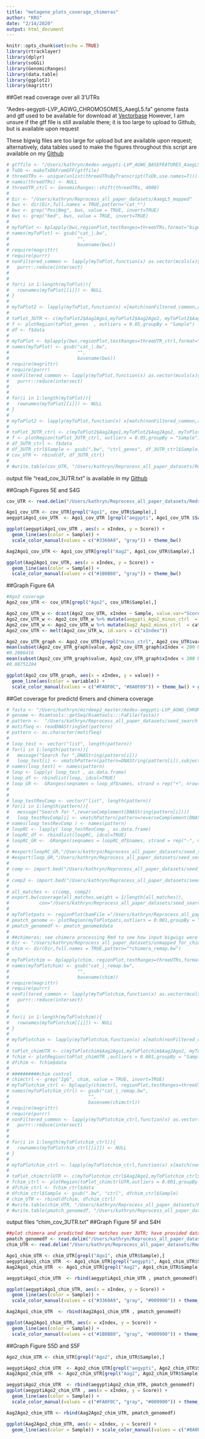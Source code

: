 ```yaml
---
title: "metagene_plots_coverage_chimeras"
author: "KRG"
date: "2/14/2020"
output: html_document
---
```


```r
knitr::opts_chunk$set(echo = TRUE)
library(rtracklayer)
library(dplyr)
library(soGGi)
library(GenomicRanges)
library(data.table)
library(ggplot2)
library(magrittr)
```

##Get read coverage over all 3'UTRs

"Aedes-aegypti-LVP_AGWG_CHROMOSOMES_AaegL5.fa" genome fasta and gtf used to be available for download at [Vectorbase](https://vectorbase.org/vectorbase/app/downloads/)
However, I am unsure if the gtf file is still available there; it is too large to upload to Github, but is available upon request

These bigwig files are too large for upload but are available upon request; alternatively, data tables used to make the figures throughout this script are available on my [Github](https://github.com/kathrynrozengagnon/AgoCLIP_2020)
```r
# gtffile <- "/Users/kathryn/Aedes-aegypti-LVP_AGWG_BASEFEATURES_AaegL5.2.gtf"
# TxDb <- makeTxDbFromGFF(gtffile)
# threeUTRs <- unique(unlist(threeUTRsByTranscript(TxDb,use.names=T)))
# names(threeUTRs) <- NULL
# threeUTR_ctrl <- GenomicRanges::shift(threeUTRs, 4000)
#
# Dir <- "/Users/kathryn/Reprocess_all_paper_datasets/AaegL5_mapped"
# bws <- dir(Dir,full.names = TRUE,pattern="cat_*")
# bws <- grep("Pos|Neg", bws, value = TRUE, invert=TRUE)
# bws <- grep("bed", bws, value = TRUE, invert=TRUE)
# 
# myToPlot <- bplapply(bws,regionPlot,testRanges=threeUTRs,format="bigwig", style = "percentOfRegion")
# names(myToPlot) <- gsub("cat_|.bw",
#                         "",
#                         basename(bws))
# require(magrittr)
# require(purrr)
# nonFiltered_common <- lapply(myToPlot,function(x) as.vector(mcols(x)$giID)) %>% 
#   purrr::reduce(intersect)
# 
# 
# for(i in 1:length(myToPlot)){
#   rownames(myToPlot[[i]]) <- NULL
# }
# 
# myToPlot2 <- lapply(myToPlot,function(x) x[match(nonFiltered_common,as.vector(mcols(x)$giID))]) 
# 
# toPlot_3UTR <- c(myToPlot2$Aag2Ago1,myToPlot2$Aag2Ago2, myToPlot2$Aag2rIgG, myToPlot2$Aag2mIgG, myToPlot2$aegyptiAgo1,myToPlot2$aegyptiAgo2, myToPlot2$aegyptirIgG, myToPlot2$aegyptimIgG)
# f <- plotRegion(toPlot_genes  , outliers = 0.05,groupBy = "Sample")
# df <- f$data
# 
# myToPlot <- bplapply(bws,regionPlot,testRanges=threeUTR_ctrl,format="bigwig", style = "percentOfRegion")
# names(myToPlot) <- gsub("cat_|.bw",
#                         "",
#                         basename(bws))
# require(magrittr)
# require(purrr)
# nonFiltered_common <- lapply(myToPlot,function(x) as.vector(mcols(x)$giID)) %>% 
#   purrr::reduce(intersect)
# 
# 
# for(i in 1:length(myToPlot)){
#   rownames(myToPlot[[i]]) <- NULL
# }
# 
# myToPlot2 <- lapply(myToPlot,function(x) x[match(nonFiltered_common,as.vector(mcols(x)$giID))]) 
# 
# toPlot_3UTR_ctrl <- c(myToPlot2$Aag2Ago1,myToPlot2$Aag2Ago2, myToPlot2$Aag2rIgG, myToPlot2$Aag2mIgG, myToPlot2$aegyptiAgo1,myToPlot2$aegyptiAgo2, myToPlot2$aegyptirIgG, myToPlot2$aegyptimIgG)
# f <- plotRegion(toPlot_3UTR_ctrl, outliers = 0.05,groupBy = "Sample")
# df_3UTR_ctrl <- f$data
# df_3UTR_ctrl$Sample <- gsub(".bw", "ctrl_genes", df_3UTR_ctrl$Sample)
# cov_UTR <- rbind(df, df_3UTR_ctrl)
# 
# #write.table(cov_UTR, "/Users/kathryn/Reprocess_all_paper_datasets/Rmds_to_upload/To_upload/read_cov_3UTR.txt", col.names = TRUE, row.names = FALSE, sep = "\t", quote = FALSE)
```
output file "read_cov_3UTR.txt" is available in my [Github](https://github.com/kathrynrozengagnon/AgoCLIP_2020)

##Graph Figures 5E and S4G

```r
cov_UTR <- read.delim("/Users/kathryn/Reprocess_all_paper_datasets/Rmds_to_upload/To_upload/read_cov_3UTR.txt", header = TRUE, sep = "\t")

Ago1_cov_UTR <- cov_UTR[grepl("Ago1", cov_UTR$Sample),]
aegyptiAgo1_cov_UTR  <- Ago1_cov_UTR [grepl("aegypti", Ago1_cov_UTR $Sample),]

ggplot(aegyptiAgo1_cov_UTR , aes(x = xIndex, y = Score)) + 
  geom_line(aes(color = Sample)) + 
  scale_color_manual(values = c("#3360A9", "gray")) + theme_bw()

Aag2Ago1_cov_UTR <- Ago1_cov_UTR[grepl("Aag2", Ago1_cov_UTR$Sample),]

ggplot(Aag2Ago1_cov_UTR, aes(x = xIndex, y = Score)) + 
  geom_line(aes(color = Sample)) + 
  scale_color_manual(values = c("#1B0B80", "gray")) + theme_bw()

```

##Graph Figure 6A

```r
#Ago2 coverage
Ago2_cov_UTR <- cov_UTR[grepl("Ago2", cov_UTR$Sample),]

Ago2_cov_UTR_w <- dcast(Ago2_cov_UTR, xIndex ~ Sample, value.var="Score")
Ago2_cov_UTR_w <- Ago2_cov_UTR_w %>% mutate(aegypti_Ago2_minus_ctrl  = cat_aegyptiAgo2.bw-cat_aegyptiAgo2ctrl_genes)
Ago2_cov_UTR_w <- Ago2_cov_UTR_w %>% mutate(Aag2_Ago2_minus_ctrl  = cat_Aag2Ago2.bw-cat_Aag2Ago2ctrl_genes)
Ago2_cov_UTR <- melt(Ago2_cov_UTR_w, id.vars = c("xIndex"))

Ago2_cov_UTR_graph <- Ago2_cov_UTR[grepl("minus_ctrl", Ago2_cov_UTR$variable),]
mean(subset(Ago2_cov_UTR_graph$value, Ago2_cov_UTR_graph$xIndex < 200 & Ago2_cov_UTR_graph$xIndex > 100 & Ago2_cov_UTR_graph$variable=="aegypti_Ago2_minus_ctrl"))
#0.2086416
mean(subset(Ago2_cov_UTR_graph$value, Ago2_cov_UTR_graph$xIndex < 200 & Ago2_cov_UTR_graph$xIndex > 100 & Ago2_cov_UTR_graph$variable=="Aag2_Ago2_minus_ctrl"))
#0.08751284

ggplot(Ago2_cov_UTR_graph, aes(x = xIndex, y = value)) + 
  geom_line(aes(color = variable)) + 
  scale_color_manual(values = c("#FA0F0C", "#8A0F09")) + theme_bw() + geom_hline(yintercept = 0.2086416) + geom_hline(yintercept = 0.08751284)
```

##Get coverage for predictd 6mers and chimera coverage

```r
# fasta <- "/Users/kathryn/mirdeep2_master/Aedes-aegypti-LVP_AGWG_CHROMOSOMES_AaegL5_fixed.fa"
# genome <- Rsamtools::getSeq(Rsamtools:::FaFile(fasta))
# pattern <-  "/Users/kathryn/Reprocess_all_paper_datasets/seed_search_refseqs/all_unique_filt_seeds_rn3.fa"                        
# motifSeq <- readDNAStringSet(pattern)
# pattern <- as.character(motifSeq)
# 
# loop_test <- vector("list", length(pattern))
# for(i in 1:length(pattern)){
#   message("Search for ",DNAString(pattern[i]))
#   loop_test[i] <- vmatchPattern(pattern=DNAString(pattern[i]),subject=genome) %>% unlist()}
# names(loop_test) <- names(pattern)
# loop <- lapply( loop_test , as.data.frame)
# loop_df <- rbindlist(loop, idcol=TRUE)
# loop_GR <-  GRanges(seqnames = loop_df$names, strand = rep("+", nrow(loop_df)), IRanges(start = loop_df$start, width =loop_df$width ))
# 
# 
# loop_testRevComp <- vector("list", length(pattern))
# for(i in 1:length(pattern)){
#   message("Search for ",reverseComplement(DNAString(pattern[i])))
#   loop_testRevComp[i] <- vmatchPattern(pattern=reverseComplement(DNAString(pattern[i])),subject=genome) %>% unlist()}
# names(loop_testRevComp ) <- names(pattern)
# loopRC <- lapply( loop_testRevComp , as.data.frame)
# loopRC_df <- rbindlist(loopRC, idcol=TRUE)
# loopRC_GR <-  GRanges(seqnames = loopRC_df$names, strand = rep("-", nrow(loopRC_df)), IRanges(start = loopRC_df$start, width =loopRC_df$width ))
# 
# #export(loopRC_GR,"/Users/kathryn/Reprocess_all_paper_datasets/seed_search_refseqs/all_pattern_matches_genomewide_new_neg.bed", format = "BED")
# #export(loop_GR,"/Users/kathryn/Reprocess_all_paper_datasets/seed_search_refseqs/all_pattern_matches_genomewide_new_pos.bed", format = "BED")
# 
# comp <- import.bed("/Users/kathryn/Reprocess_all_paper_datasets/seed_search_refseqs/all_pattern_matches_genomewide_new_neg.bed")
# 
# comp2 <- import.bed("/Users/kathryn/Reprocess_all_paper_datasets/seed_search_refseqs/all_pattern_matches_genomewide_new_pos.bed")
# 
# all_matches <- c(comp, comp2)
# export.bw(coverage(all_matches,weight = 1/length(all_matches)),
#           con="/Users/kathryn/Reprocess_all_paper_datasets/seed_search_refseqs/all_pattern_matches_genomewide_new_pos_neg.bw")
# 
# myToPlotpats <- regionPlot(bamFile ="/Users/kathryn/Reprocess_all_paper_datasets/seed_search_refseqs/all_pattern_matches_genomewide_new_pos_neg.bw",threeUTRs,format="bigwig", style = "percentOfRegion")
# pmatch_genome <- plotRegion(myToPlotpats,outliers = 0.001,groupBy = "Sample")
# pmatch_genomedf <- pmatch_genome$data
# 
# ##chimeras; see chimera processing Rmd to see how input bigwigs were generated
# Dir <- "/Users/kathryn/Reprocess_all_paper_datasets/unmapped_for_chimera/known_novel_sRNA_revmapped/alternative_processing/AaegL5_remapped"
# chim <- dir(Dir,full.names = TRUE,pattern="*chimera_remap.bw")
# 
# myToPlotchim <- bplapply(chim, regionPlot,testRanges=threeUTRs,format="bigwig", style = "percentOfRegion")
# names(myToPlotchim) <- gsub("cat_|_remap.bw",
#                         "",
#                         basename(chim))
# require(magrittr)
# require(purrr)
# nonFiltered_common <- lapply(myToPlotchim,function(x) as.vector(mcols(x)$giID)) %>% 
#   purrr::reduce(intersect)
# 
# 
# for(i in 1:length(myToPlotchim)){
#   rownames(myToPlotchim[[i]]) <- NULL
# }
# 
# myToPlotchim <- lapply(myToPlotchim,function(x) x[match(nonFiltered_common,as.vector(mcols(x)$giID))]) 
# 
# toPlot_chimUTR <- c(myToPlotchim$Aag2Ago1,myToPlotchim$Aag2Ago2, myToPlotchim$Aag2rIgG, myToPlotchim$Aag2mIgG, myToPlotchim$aegyptiAgo1,myToPlotchim$aegyptiAgo2, myToPlotchim$aegyptirIgG, myToPlotchim$aegyptimIgG)
# fchim <- plotRegion(toPlot_chimUTR ,outliers = 0.001,groupBy = "Sample")
# dfchim <- fchim$data
# 
# ##########chim control 
# chimctrl <- grep("IgG", chim, value = TRUE, invert=TRUE)
# myToPlotchim_ctrl <- bplapply(chimctrl, regionPlot,testRanges=threeUTR_ctrl,format="bigwig", style = "percentOfRegion")
# names(myToPlotchim_ctrl) <- gsub("cat_|_remap.bw",
#                             "",
#                             basename(chimctrl))
# require(magrittr)
# require(purrr)
# nonFiltered_common <- lapply(myToPlotchim_ctrl,function(x) as.vector(mcols(x)$giID)) %>% 
#   purrr::reduce(intersect)
# 
# 
# for(i in 1:length(myToPlotchim_ctrl)){
#   rownames(myToPlotchim_ctrl[[i]]) <- NULL
# }
# 
# myToPlotchim_ctrl <- lapply(myToPlotchim_ctrl,function(x) x[match(nonFiltered_common,as.vector(mcols(x)$giID))]) 
# 
# toPlot_chimctrlUTR <- c(myToPlotchim_ctrl$Aag2Ago1,myToPlotchim_ctrl$Aag2Ago2, myToPlotchim_ctrl$aegyptiAgo1,myToPlotchim_ctrl$aegyptiAgo2)
# fchim_ctrl <- plotRegion(toPlot_chimctrlUTR,outliers = 0.001,groupBy = "Sample")
# dfchim_ctrl <- fchim_ctrl$data
# dfchim_ctrl$Sample <- gsub(".bw", "ctrl", dfchim_ctrl$Sample)
# chim_UTR <- rbind(dfchim, dfchim_ctrl)
# #write.table(chim_UTR, "/Users/kathryn/Reprocess_all_paper_datasets/Rmds_to_upload/To_upload/chim_cov_3UTR.txt", col.names = TRUE, row.names = FALSE, sep = "\t", quote = FALSE)
# #write.table(pmatch_genomedf, "/Users/kathryn/Reprocess_all_paper_datasets/Rmds_to_upload/To_upload/predicted_6mer_cov_3UTR.txt", col.names = TRUE, row.names = FALSE, sep = "\t", quote = FALSE)

```
output files "chim_cov_3UTR.txt"
##Graph Figure 5F and S4H

```r
##plot chimera and predicted 6mer matches over 3UTR; have provided data tables in my github so the user can start from here; see corresponding Rmd file in my github to see how chimera/predicted pattern frequencies were calculated
pmatch_genomedf <- read.delim("/Users/kathryn/Reprocess_all_paper_datasets/Rmds_to_upload/To_upload/predicted_6mer_cov_3UTR.txt", header = TRUE, sep = "\t")
chim_UTR <- read.delim("/Users/kathryn/Reprocess_all_paper_datasets/Rmds_to_upload/To_upload/chim_cov_3UTR.txt", header = TRUE, sep = "\t")

Ago1_chim_UTR <- chim_UTR[grepl("Ago1", chim_UTR$Sample),]
aegyptiAgo1_chim_UTR  <- Ago1_chim_UTR[grepl("aegypti", Ago1_chim_UTR$Sample),]
Aag2Ago1_chim_UTR  <- Ago1_chim_UTR[grepl("Aag2", Ago1_chim_UTR$Sample),]

aegyptiAgo1_chim_UTR  <- rbind(aegyptiAgo1_chim_UTR , pmatch_genomedf)

ggplot(aegyptiAgo1_chim_UTR, aes(x = xIndex, y = Score)) + 
  geom_line(aes(color = Sample)) + 
  scale_color_manual(values = c("#3360A9", "gray", "#009900")) + theme_bw()

Aag2Ago1_chim_UTR  <- rbind(Aag2Ago1_chim_UTR , pmatch_genomedf)

ggplot(Aag2Ago1_chim_UTR, aes(x = xIndex, y = Score)) + 
  geom_line(aes(color = Sample)) + 
  scale_color_manual(values = c("#1B0B80", "gray", "#009900")) + theme_bw()

```

##Graph Figure S5D and S5F

```r
Ago2_chim_UTR <- chim_UTR[grepl("Ago2", chim_UTR$Sample),]

aegyptiAgo2_chim_UTR  <- Ago2_chim_UTR[grepl("aegypti", Ago2_chim_UTR$Sample),]
Aag2Ago2_chim_UTR  <- Ago2_chim_UTR[grepl("Aag2", Ago2_chim_UTR$Sample),]

aegyptiAgo2_chim_UTR  <- rbind(aegyptiAgo2_chim_UTR, pmatch_genomedf)
ggplot(aegyptiAgo2_chim_UTR , aes(x = xIndex, y = Score)) + 
  geom_line(aes(color = Sample)) + 
  scale_color_manual(values = c("#FA0F0C", "gray", "#009900")) + theme_bw() + expand_limits(y=c(NA, 7.5e-07))

Aag2Ago2_chim_UTR <- rbind(Aag2Ago2_chim_UTR, pmatch_genomedf)

ggplot(Aag2Ago2_chim_UTR, aes(x = xIndex, y = Score)) + 
  geom_line(aes(color = Sample)) + scale_color_manual(values = c("#8A0F09", "gray", "#009900"))  + theme_bw() + expand_limits(y=c(NA, 7.5e-07))

```

